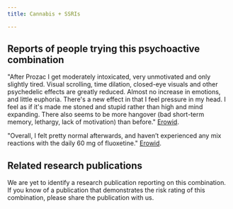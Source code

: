 ---
title: Cannabis + SSRIs

---

## Reports of people trying this psychoactive combination

"After Prozac I get moderately intoxicated, very unmotivated and only slightly tired. Visual scrolling, time dilation, closed-eye visuals and other psychedelic effects are greatly reduced. Almost no increase in emotions, and little euphoria. There's a new effect in that I feel pressure in my head. I feel as if it's made me stoned and stupid rather than high and mind expanding. There also seems to be more hangover (bad short-term memory, lethargy, lack of motivation) than before." [Erowid](https://erowid.org/experiences/exp.php?ID=78469).

"Overall, I felt pretty normal afterwards, and haven’t experienced any mix reactions with the daily 60 mg of fluoxetine." [Erowid](https://erowid.org/experiences/exp.php?ID=84321).

## Related research publications

We are yet to identify a research publication reporting on this combination. If you know of a publication that demonstrates the risk rating of this combination, please share the publication with us.



